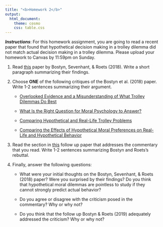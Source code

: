 ```yaml
---
title: "<b>Homework 2</b>"
output:
  html_document:
    theme: cosmo
    css: table.css
---
```


***Instructions***: For this homework assignment, you are going to read a recent paper that found that hypothetical decision making in a trolley dilemma did not match actual decision making in a trolley dilemma. Please upload your homework to Canvas by 11:59pm on Sunday.

1. Read [<u>this</u>](extra/Bostyn_2018.pdf) paper by Bostyn, Sevenhant, & Roets (2018). Write a short paragraph summarizing their findings.

2. Choose **ONE** of the following critiques of the Bostyn et al. (2018) paper. Write 1-2 sentences summarizing their argument.

    - [Overlooked Evidence and a Misunderstanding of What Trolley Dilemmas Do Best](extra/Plunkett_2019.pdf)
  
    - [What Is the Right Question for Moral Psychology to Answer?](extra/Bialek_2019.pdf)
  
    - [Comparing Hypothetical and Real-Life Trolley Problems](extra/Colman_2019.pdf)
  
    - [Comparing the Effects of Hypothetical Moral Preferences on Real-Life and Hypothetical Behavior](extra/Evans_2019.pdf)
  
3. Read the section in [<u>this</u>](extra/Bostyn_2019.pdf) follow up paper that addresses the commentary that you read. Write 1-2 sentences summarizing Bostyn and Roets's rebuttal. 

4. Finally, answer the following questions:

    - What were your initial thoughts on the Bostyn, Sevenhant, & Roets (2018) paper? Were you surprised by their findings? Do you think that hypothetical moral dilemmas are pointless to study if they cannot strongly predict actual behavior?
  
    - Do you agree or disagree with the criticism posed in the commentary? Why or why not? 
  
    - Do you think that the follow up Bostyn & Roets (2019) adequately addressed the criticism? Why or why not?